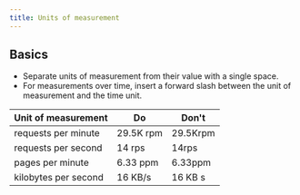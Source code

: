 ```yaml
---
title: Units of measurement
---
```


## Basics

* Separate units of measurement from their value with a single space.
* For measurements over time, insert a forward slash between the unit of measurement and the time unit.

| Unit of measurement  | Do        | Don't    |
| -------------------- | --------- | -------- |
| requests per minute  | 29.5K rpm | 29.5Krpm |
| requests per second  | 14 rps    | 14rps    |
| pages per minute     | 6.33 ppm  | 6.33ppm  |
| kilobytes per second | 16 KB/s   | 16 KB s  |
